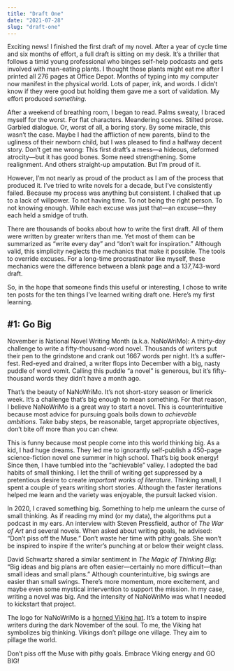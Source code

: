 ```yaml
---
title: "Draft One"
date: "2021-07-28"
slug: "draft-one"
---
```


Exciting news! I finished the first draft of my novel. After a year of cycle time and six months of effort, a full draft is sitting on my desk. It’s a thriller that follows a timid young professional who binges self-help podcasts and gets involved with man-eating plants. I thought those plants might eat me after I printed all 276 pages at Office Depot. Months of typing into my computer now manifest in the physical world. Lots of paper, ink, and words. I didn’t know if they were good but holding them gave me a sort of validation. My effort produced *something*.

After a weekend of breathing room, I began to read. Palms sweaty, I braced myself for the worst. For flat characters. Meandering scenes. Stilted prose. Garbled dialogue. Or, worst of all, a boring story. By some miracle, this wasn’t the case. Maybe I had the affliction of new parents, blind to the ugliness of their newborn child, but I was pleased to find a halfway decent story. Don’t get me wrong: This first draft’s a mess—a hideous, deformed atrocity—but it has good bones. Some need strengthening. Some realignment. And others straight-up amputation. But I’m proud of it.

However, I’m not nearly as proud of the product as I am of the process that produced it. I’ve tried to write novels for a decade, but I’ve consistently failed. Because my process was anything but consistent. I chalked that up to a lack of willpower. To not having time. To not being the right person. To not knowing enough. While each excuse was just that—an excuse—they each held a smidge of truth.

There are thousands of books about how to write the first draft. All of them were written by greater writers than me. Yet most of them can be summarized as “write every day” and “don’t wait for inspiration.” Although valid, this simplicity neglects the mechanics that make it possible. The tools to override excuses. For a long-time procrastinator like myself, these mechanics were the difference between a blank page and a 137,743-word draft.

So, in the hope that someone finds this useful or interesting, I chose to write ten posts for the ten things I’ve learned writing draft one. Here’s my first learning.

**\#1: Go Big**
---------------

November is National Novel Writing Month (a.k.a. NaNoWriMo): A thirty-day challenge to write a fifty-thousand-word novel. Thousands of writers put their pen to the grindstone and crank out 1667 words per night. It’s a suffer-fest. Red-eyed and drained, a writer flops into December with a big, nasty puddle of word vomit. Calling this puddle “a novel” is generous, but it’s fifty-thousand words they didn’t have a month ago.

That’s the beauty of NaNoWriMo. It’s not short-story season or limerick week. It’s a challenge that’s big enough to mean something. For that reason, I believe NaNoWriMo is a great way to start a novel. This is counterintuitive because most advice for pursuing goals boils down to *achievable ambitions*. Take baby steps, be reasonable, target appropriate objectives, don’t bite off more than you can chew.

This is funny because most people come into this world thinking big. As a kid, I had huge dreams. They led me to ignorantly self-publish a 450-page science-fiction novel one summer in high school. That’s big book energy! Since then, I have tumbled into the “achievable” valley. I adopted the bad habits of small thinking. I let the thrill of writing get suppressed by a pretentious desire to create *important* *works of literature*. Thinking small, I spent a couple of years writing short stories. Although the faster iterations helped me learn and the variety was enjoyable, the pursuit lacked vision.

In 2020, I craved something big. Something to help me unlearn the curse of small thinking. As if reading my mind (or my data), the algorithms put a podcast in my ears. An interview with Steven Pressfield, author of *The War of Art* and several novels. When asked about writing goals, he advised: “Don’t piss off the Muse.” Don’t waste her time with pithy goals. She won’t be inspired to inspire if the writer’s punching at or below their weight class.

David Schwartz shared a similar sentiment in *The Magic of Thinking Big*: “Big ideas and big plans are often easier—certainly no more difficult—than small ideas and small plans.” Although counterintuitive, big swings are easier than small swings. There’s more momentum, more excitement, and maybe even some mystical intervention to support the mission. In my case, writing a novel was big. And the intensity of NaNoWriMo was what I needed to kickstart that project.

The logo for NaNoWriMo is a [horned Viking hat](https://www.wikiwrimo.org/wiki/Viking_helmet). It’s a totem to inspire writers during the dark November of the soul. To me, the Viking hat symbolizes big thinking. Vikings don’t pillage one village. They aim to pillage the world.

Don’t piss off the Muse with pithy goals. Embrace Viking energy and GO BIG!